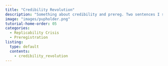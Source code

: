 ```yaml
---
title: "Credibility Revolution"
description: "Something about credibility and prereg. Two sentences I suppose."
image: "images/pupholder.png"
tutorial-home-order: 05
categories:
  - Replicability Crisis
  - Preregistration
listing:
  type: default
  contents:
    - credibility_revolution
---
```

